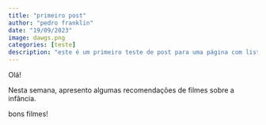 ```yaml
---
title: "primeiro post"
author: "pedro franklin"
date: "19/09/2023"
image: dawgs.png
categories: [teste]
description: "este é um primeiro teste de post para uma página com listing."
---
```


Olá!

Nesta semana, apresento algumas recomendações de filmes sobre a infância.

bons filmes!
